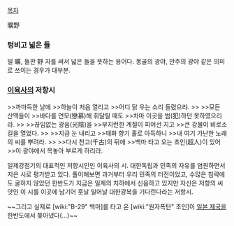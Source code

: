 [[목차]]

曠野

=== 텅비고 넓은 들 ===

빌 曠, 들판 野 자를 써서 넓은 들을 뜻하는 용어다. 몽골의 광야, 만주의 광야 같은 의미로 쓰이는 경우가 대부분.


=== [[이육사]]의 저항시 ===

>>까마득한 날에
>>하늘이 처음 열리고
>>어디 닭 우는 소리 들렸으랴.
>> 
>>모든 산맥들이
>>바다를 연모(戀慕)해 휘달릴 때도
>>차마 이곳을 범(犯)하던 못하였으리라.
>> 
>>끊임없는 광음(光陰)을
>>부지런한 계절이 피어선 지고
>>큰 강물이 비로소 길을 열었다.
>> 
>>지금 눈 내리고
>>매화 향기 홀로 아득하니
>>내 여기 가난한 노래의 씨를 뿌려라.
>> 
>>다시 천고(千古)의 뒤에
>>백마 타고 오는 초인(超人)이 있어
>>이 광야에서 목놓아 부르게 하리라.

일제강점기의 대표적인 저항시인인 이육사의 시. 대한독립과 민족의 자유를 염원하면서 지은 시로 평가받고 있다. 풀이해보면 과거부터 우리 민족의 터전이었고, 수많은 침략에도 굴하지 않았던 한반도가 지금은 일제의 치하에서 신음하고 있지만 자신은 저항의 씨앗인 이 시를 이곳에 남기어 훗날 일어날 대한광복을 기다린다라는 저항시.

~~그리고 실제로 [wiki:"B-29" 백마]를 타고 온 [wiki:"원자폭탄" 초인]이 [[일본 제국]]을 한반도에서 쫒아냈다(...)~~
